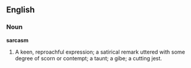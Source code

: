 ==English==

===Noun===

'''sarcasm'''

#A keen, reproachful expression; a satirical remark uttered with some degree of scorn or contempt; a taunt; a gibe; a cutting jest.